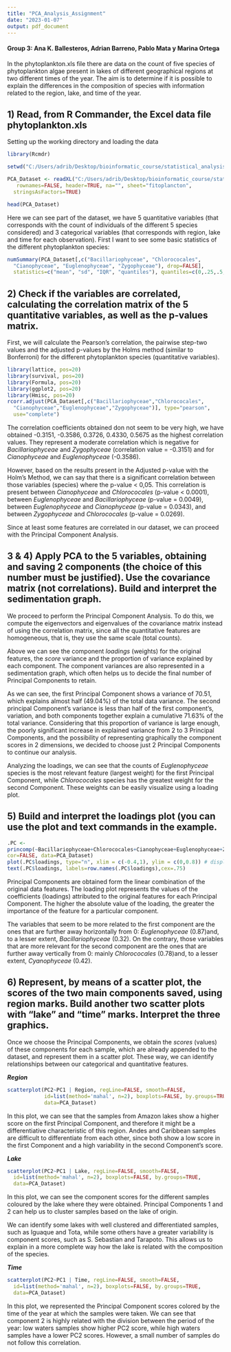 ```yaml
---
title: "PCA_Analysis_Assignment"
date: "2023-01-07"
output: pdf_document
---
```


#### Group 3: Ana K. Ballesteros, Adrian Barreno, Pablo Mata y Marina Ortega

In the phytoplankton.xls file there are data on the count of five species of phytoplankton algae present in lakes of different geographical regions at two different times of the year. The aim is to determine if it is possible to explain the differences in the composition of species with information related to the region, lake, and time of the year.

## 1) Read, from R Commander, the Excel data file phytoplankton.xls

Setting up the working directory and loading the data

```r
library(Rcmdr)
```

```r
setwd("C:/Users/adrib/Desktop/bioinformatic_course/statistical_analysis/4. Model selection/PCA")

PCA_Dataset <- readXL("C:/Users/adrib/Desktop/bioinformatic_course/statistical_analysis/4. Model selection/PCA/fitoplancton.xlsx",
   rownames=FALSE, header=TRUE, na="", sheet="fitoplancton", 
  stringsAsFactors=TRUE)

head(PCA_Dataset)
```

Here we can see part of the dataset, we have 5 quantitative variables (that corresponds with the count of individuals of the different 5 species considered) and 3 categorical variables (that corresponds with region, lake and time for each observation). First I want to see some basic statistics of the different phytoplankton species:

```r
numSummary(PCA_Dataset[,c("Bacillariophyceae", "Chlorococales", 
  "Cianophyceae", "Euglenophyceae", "Zygophyceae"), drop=FALSE], 
  statistics=c("mean", "sd", "IQR", "quantiles"), quantiles=c(0,.25,.5,.75,1))
```

## 2) Check if the variables are correlated, calculating the correlation matrix of the 5 quantitative variables, as well as the p-values matrix.

First, we will calculate the Pearson's correlation, the pairwise step-two values and the adjusted p-values by the Holms method (similar to Bonferroni) for the different phytoplankton species (quantitative variables).

```r
library(lattice, pos=20)
library(survival, pos=20)
library(Formula, pos=20)
library(ggplot2, pos=20)
library(Hmisc, pos=20)
rcorr.adjust(PCA_Dataset[,c("Bacillariophyceae","Chlorococales",
  "Cianophyceae","Euglenophyceae","Zygophyceae")], type="pearson", 
  use="complete")
```

The correlation coefficients obtained don not seem to be very high, we have obtained -0.3151, -0.3586, 0.3726, 0.4330, 0.5675 as the highest correlation values. They represent a moderate correlation which is negative for *Bacillariophyceae* and *Zygophyceae* (correlation value = -0.3151) and for *Cianophyceae* and *Euglenophyceae* (-0.3586).

However, based on the results present in the Adjusted p-value with the Holm's Method, we can say that there is a significant correlation between those variables (species) where the p-value \< 0,05. This correlation is present between *Cianophyceae* and *Chlorococales* (p-value \< 0.0001), between *Euglenophyceae* and *Bacillariophyceae* (p-value = 0.0049), between *Euglenophyceae* and *Cianophyceae* (p-value = 0.0343), and between *Zygophyceae* and *Chlorococales* (p-value = 0.0269).

Since at least some features are correlated in our dataset, we can proceed with the Principal Component Analysis.

## 3 & 4) Apply PCA to the 5 variables, obtaining and saving 2 components (the choice of this number must be justified). Use the covariance matrix (not correlations). Build and interpret the sedimentation graph.

We proceed to perform the Principal Component Analysis. To do this, we compute the eigenvectors and eigenvalues of the covariance matrix instead of using the correlation matrix, since all the quantitative features are homogeneous, that is, they use the same scale (total counts).

Above we can see the component *loadings* (weights) for the original features, the *score* variance and the proportion of variance explained by each component. The component variances are also represented in a sedimentation graph, which often helps us to decide the final number of Principal Components to retain.

As we can see, the first Principal Component shows a variance of 70.51, which explains almost half (49.04%) of the total data variance. The second principal Component's variance is less than half of the first component's, variation, and both components together explain a cumulative 71.63% of the total variance. Considering that this proportion of variance is large enough, the poorly significant increase in explained variance from 2 to 3 Principal Components, and the possibility of representing graphically the component scores in 2 dimensions, we decided to choose just 2 Principal Components to continue our analysis.

Analyzing the loadings, we can see that the counts of *Euglenophyceae* species is the most relevant feature (largest weight) for the first Principal Component, while *Chlorococales* species has the greatest weight for the second Component. These weights can be easily visualize using a loading plot.

## 5) Build and interpret the loadings plot (you can use the plot and text commands in the example.

```r
.PC <-
princomp(~Bacillariophyceae+Chlorococales+Cianophyceae+Euglenophyceae+Zygophyceae,
cor=FALSE, data=PCA_Dataset) 
plot(.PC$loadings, type="n", xlim = c(-0.4,1), ylim = c(0,0.8)) # display the graphic
text(.PC$loadings, labels=row.names(.PC$loadings),cex=.75)
```

Principal Components are obtained form the linear combination of the original data features. The loading plot represents the values of the coefficients (loadings) attributed to the original features for each Principal Component. The higher the absolute value of the loading, the greater the importance of the feature for a particular component.

The variables that seem to be more related to the first component are the ones that are further away horizontally from 0: *Euglenophyceae* (0.87)and, to a lesser extent, *Bacillariophyceae* (0.32). On the contrary, those variables that are more relevant for the second component are the ones that are further away vertically from 0: mainly *Chlorococales* (0.78)and, to a lesser extent, *Cyanophyceae* (0.42).

## 6) Represent, by means of a scatter plot, the scores of the two main components saved, using region marks. Build another two scatter plots with "lake" and "time" marks. Interpret the three graphics.

Once we choose the Principal Components, we obtain the *scores* (values) of these components for each sample, which are already appended to the dataset, and represent them in a scatter plot. These way, we can identify relationships between our categorical and quantitative features.

***Region***

```r
scatterplot(PC2~PC1 | Region, regLine=FALSE, smooth=FALSE, 
            id=list(method='mahal', n=2), boxplots=FALSE, by.groups=TRUE,
            data=PCA_Dataset)
```

In this plot, we can see that the samples from Amazon lakes show a higher score on the first Principal Component, and therefore it might be a differentiative characteristic of this region. Andes and Caribbean samples are difficult to differentiate from each other, since both show a low score in the first Component and a high variability in the second Component's score.

***Lake***

```r
scatterplot(PC2~PC1 | Lake, regLine=FALSE, smooth=FALSE, 
  id=list(method='mahal', n=2), boxplots=FALSE, by.groups=TRUE, 
  data=PCA_Dataset)
```

In this plot, we can see the component scores for the different samples coloured by the lake where they were obtained. Principal Components 1 and 2 can help us to cluster samples based on the lake of origin.

We can identify some lakes with well clustered and differentiated samples, such as Iguaque and Tota, while some others have a greater variability is component scores, such as S. Sebastian and Tarapoto. This allows us to explain in a more complete way how the lake is related with the composition of the species.

***Time***

```r
scatterplot(PC2~PC1 | Time, regLine=FALSE, smooth=FALSE, 
  id=list(method='mahal', n=2), boxplots=FALSE, by.groups=TRUE, 
  data=PCA_Dataset)
```

In this plot, we represented the Principal Component scores colored by the time of the year at which the samples were taken. We can see that component 2 is highly related with the division between the period of the year: low waters samples show higher PC2 score, while high waters samples have a lower PC2 scores. However, a small number of samples do not follow this correlation.
